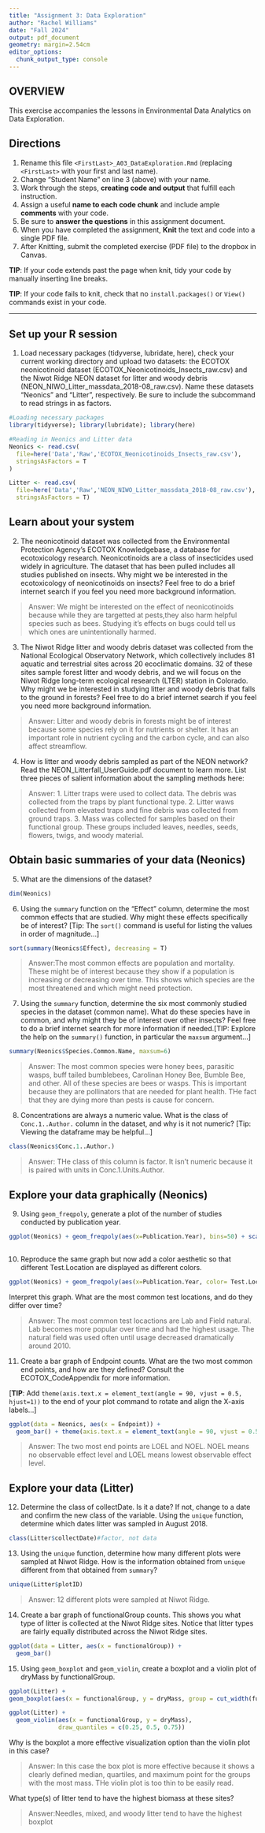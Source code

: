 ```yaml
---
title: "Assignment 3: Data Exploration"
author: "Rachel Williams"
date: "Fall 2024"
output: pdf_document
geometry: margin=2.54cm
editor_options: 
  chunk_output_type: console
---
```


## OVERVIEW

This exercise accompanies the lessons in Environmental Data Analytics on Data Exploration.

## Directions

1.  Rename this file `<FirstLast>_A03_DataExploration.Rmd` (replacing `<FirstLast>` with your first and last name).
2.  Change "Student Name" on line 3 (above) with your name.
3.  Work through the steps, **creating code and output** that fulfill each instruction. 
4.  Assign a useful **name to each code chunk** and include ample **comments** with your code.
5.  Be sure to **answer the questions** in this assignment document.
6.  When you have completed the assignment, **Knit** the text and code into a single PDF file.
7.  After Knitting, submit the completed exercise (PDF file) to the dropbox in Canvas.

**TIP**: If your code extends past the page when knit, tidy your code by manually inserting line breaks.

**TIP**: If your code fails to knit, check that no `install.packages()` or `View()` commands exist in your code. 

---

## Set up your R session

1.  Load necessary packages (tidyverse, lubridate, here), check your current working directory and upload two datasets: the ECOTOX neonicotinoid dataset (ECOTOX_Neonicotinoids_Insects_raw.csv) and the Niwot Ridge NEON dataset for litter and woody debris (NEON_NIWO_Litter_massdata_2018-08_raw.csv). Name these datasets "Neonics" and "Litter", respectively. Be sure to include the subcommand to read strings in as factors.

```r
#Loading necessary packages
library(tidyverse); library(lubridate); library(here)

#Reading in Neonics and Litter data
Neonics <- read.csv(
  file=here('Data','Raw','ECOTOX_Neonicotinoids_Insects_raw.csv'),
  stringsAsFactors = T
)

Litter <- read.csv(
  file=here('Data','Raw','NEON_NIWO_Litter_massdata_2018-08_raw.csv'),
  stringsAsFactors = T)

```

## Learn about your system

2.  The neonicotinoid dataset was collected from the Environmental Protection Agency's ECOTOX Knowledgebase, a database for ecotoxicology research. Neonicotinoids are a class of insecticides used widely in agriculture. The dataset that has been pulled includes all studies published on insects. Why might we be interested in the ecotoxicology of neonicotinoids on insects? Feel free to do a brief internet search if you feel you need more background information.

> Answer: We might be interested on the effect of neonicotinoids because while 
they are targetted at pests,they also harm helpful species such as bees. Studying
it's effects on bugs could tell us which ones are unintentionally harmed.

3.  The Niwot Ridge litter and woody debris dataset was collected from the National Ecological Observatory Network, which collectively includes 81 aquatic and terrestrial sites across 20 ecoclimatic domains. 32 of these sites sample forest litter and woody debris, and we will focus on the Niwot Ridge long-term ecological research (LTER) station in Colorado. Why might we be interested in studying litter and woody debris that falls to the ground in forests? Feel free to do a brief internet search if you feel you need more background information.

> Answer: Litter and woody debris in forests might be of interest because some
species rely on it for nutrients or shelter. It has an important role in nutrient
cycling and the carbon cycle, and can also affect streamflow.  

4.  How is litter and woody debris sampled as part of the NEON network? Read the NEON_Litterfall_UserGuide.pdf document to learn more. List three pieces of salient information about the sampling methods here:

> Answer: 
 1. Litter traps were used to collect data. The debris was collected from the 
 traps by plant functional type. 
 2. Litter waws collected from elevated traps and fine debris was collected from
 ground traps.
 3. Mass was collected for samples based on their functional group. These groups
 included leaves, needles, seeds, flowers, twigs, and woody material. 

## Obtain basic summaries of your data (Neonics)

5.  What are the dimensions of the dataset?

```r
dim(Neonics)

```

6.  Using the `summary` function on the "Effect" column, determine the most common effects that are studied. Why might these effects specifically be of interest? [Tip: The `sort()` command is useful for listing the values in order of magnitude...]

```r
sort(summary(Neonics$Effect), decreasing = T)

```

> Answer:The most common effects are population and mortality. These might be 
of interest because they show if a population is increasing or decreasing over 
time. This shows which species are the most threatened and which might need 
protection. 

7.  Using the `summary` function, determine the six most commonly studied species in the dataset (common name). What do these species have in common, and why might they be of interest over other insects? Feel free to do a brief internet search for more information if needed.[TIP: Explore the help on the `summary()` function, in particular the `maxsum` argument...]

```r
summary(Neonics$Species.Common.Name, maxsum=6)

```

> Answer:
 The most common species were honey bees, parasitic wasps, buff tailed bumblebees,
 Carolinan Honey Bee, Bumble Bee, and other. All of these species are bees or 
 wasps. This is important because they are pollinators that are needed for
 plant health. THe fact that they are dying more than pests is cause for concern.
 
8.  Concentrations are always a numeric value. What is the class of `Conc.1..Author.` column in the dataset, and why is it not numeric? [Tip: Viewing the dataframe may be helpful...]

```r
class(Neonics$Conc.1..Author.)

```

> Answer: THe class of this column is factor. It isn't numeric because it is 
paired with units in Conc.1.Units.Author.

## Explore your data graphically (Neonics)

9.  Using `geom_freqpoly`, generate a plot of the number of studies conducted by publication year.

```r
ggplot(Neonics) + geom_freqpoly(aes(x=Publication.Year), bins=50) + scale_x_continuous(limits = c(1980 , 2020))
  
```

10. Reproduce the same graph but now add a color aesthetic so that different Test.Location are displayed as different colors.

```r
ggplot(Neonics) + geom_freqpoly(aes(x=Publication.Year, color= Test.Location), bins=50)+ scale_x_continuous(limits = c(1980 , 2020))

```

Interpret this graph. What are the most common test locations, and do they differ over time?

> Answer: The most common test locactions are Lab and Field natural. Lab becomes
more popular over time and had the highest usage. The natural field was used 
often until usage decreased dramatically around 2010.

11. Create a bar graph of Endpoint counts. What are the two most common end points, and how are they defined? Consult the ECOTOX_CodeAppendix for more information. 

[**TIP**: Add `theme(axis.text.x = element_text(angle = 90, vjust = 0.5, hjust=1))` to the end of your plot command to rotate and align the X-axis labels...]

```r
ggplot(data = Neonics, aes(x = Endpoint)) +
  geom_bar() + theme(axis.text.x = element_text(angle = 90, vjust = 0.5, hjust=1))

```

> Answer: The two most end points are LOEL and NOEL. NOEL means no observable
effect level and LOEL means lowest observable effect level. 

## Explore your data (Litter)

12. Determine the class of collectDate. Is it a date? If not, change to a date and confirm the new class of the variable. Using the `unique` function, determine which dates litter was sampled in August 2018.

```r
class(Litter$collectDate)#factor, not data


```

13. Using the `unique` function, determine how many different plots were sampled at Niwot Ridge. How is the information obtained from `unique` different from that obtained from `summary`?

```r
unique(Litter$plotID)

```

> Answer: 12 different plots were sampled at Niwot Ridge. 

14. Create a bar graph of functionalGroup counts. This shows you what type of litter is collected at the Niwot Ridge sites. Notice that litter types are fairly equally distributed across the Niwot Ridge sites.

```r
ggplot(data = Litter, aes(x = functionalGroup)) +
  geom_bar() 

```

15. Using `geom_boxplot` and `geom_violin`, create a boxplot and a violin plot of dryMass by functionalGroup.

```r
ggplot(Litter) +
geom_boxplot(aes(x = functionalGroup, y = dryMass, group = cut_width(functionalGroup, 1)))

ggplot(Litter) +
  geom_violin(aes(x = functionalGroup, y = dryMass), 
              draw_quantiles = c(0.25, 0.5, 0.75))

```

Why is the boxplot a more effective visualization option than the violin plot in this case?

> Answer: In this case the box plot is more effective because it shows a clearly 
defined median, quartiles, and maximum point for the groups with the most mass. 
THe violin plot is too thin to be easily read. 

What type(s) of litter tend to have the highest biomass at these sites?

> Answer:Needles, mixed, and woody litter tend to have the highest boxplot
